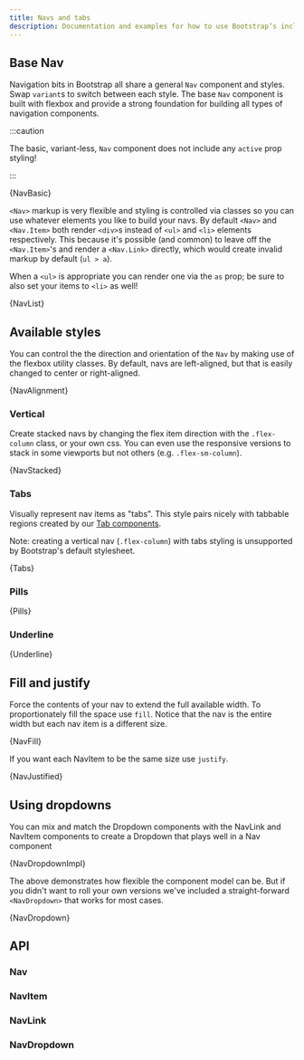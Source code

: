 ```yaml
---
title: Navs and tabs
description: Documentation and examples for how to use Bootstrap’s included navigation components.
---
```



## Base Nav

Navigation bits in Bootstrap all share a general `Nav`
component and styles. Swap `variant`s to switch between each
style. The base `Nav` component is built with flexbox and
provide a strong foundation for building all types of navigation
components.

:::caution

The basic, variant-less, `Nav` component does not include any
`active` prop styling!

:::

<CodeBlock language="jsx" live>
  {NavBasic}
</CodeBlock>

`<Nav>` markup is very flexible and styling is controlled via classes so you can
use whatever elements you like to build your navs. By default `<Nav>` and `<Nav.Item>` both
render `<div>`s instead of `<ul>` and `<li>` elements respectively.
This because it's possible (and common) to leave off the `<Nav.Item>`'s and
render a `<Nav.Link>` directly, which would create invalid markup by default (`ul > a`).

When a `<ul>` is appropriate you can render one via the `as` prop; be sure to
also set your items to `<li>` as well!

<CodeBlock language="jsx" live>
  {NavList}
</CodeBlock>

## Available styles

You can control the the direction and orientation of the
`Nav` by making use of the <DocLink path="/utilities/flex#justify-content">flexbox utility</DocLink>
classes. By default, navs are left-aligned, but that is easily changed to center or right-aligned.

<CodeBlock language="jsx" live>
  {NavAlignment}
</CodeBlock>

### Vertical

Create stacked navs by changing the flex item direction with the `.flex-column` class, or
your own css. You can even use the responsive versions to stack in some viewports but not
others (e.g. `.flex-sm-column`).

<CodeBlock language="jsx" live>
  {NavStacked}
</CodeBlock>

### Tabs

Visually represent nav items as "tabs". This style pairs nicely with
tabbable regions created by our [Tab components](tabs).

Note: creating a vertical nav (`.flex-column`) with tabs styling is unsupported by Bootstrap's
default stylesheet.

<CodeBlock language="jsx" live>
  {Tabs}
</CodeBlock>

### Pills

<CodeBlock language="jsx" live>
  {Pills}
</CodeBlock>

### Underline

<CodeBlock language="jsx" live>
  {Underline}
</CodeBlock>

## Fill and justify

Force the contents of your nav to extend the full available width. To
proportionately fill the space use `fill`. Notice that the
nav is the entire width but each nav item is a different size.

<CodeBlock language="jsx" live>
  {NavFill}
</CodeBlock>

If you want each NavItem to be the same size use `justify`.

<CodeBlock language="jsx" live>
  {NavJustified}
</CodeBlock>

## Using dropdowns

You can mix and match the Dropdown components with the NavLink and
NavItem components to create a Dropdown that plays well in a Nav
component

<CodeBlock language="jsx" live>
  {NavDropdownImpl}
</CodeBlock>

The above demonstrates how flexible the component model can be. But if
you didn't want to roll your own versions we've included a
straight-forward `<NavDropdown>` that works for most cases.

<CodeBlock language="jsx" live>
  {NavDropdown}
</CodeBlock>

## API

### Nav

<PropsTable name="Nav" />

### NavItem

<PropsTable name="NavItem" />

### NavLink

<PropsTable name="NavLink" />

### NavDropdown

<PropsTable name="NavDropdown" />
